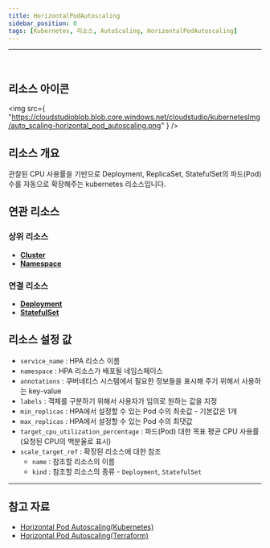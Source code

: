 ```yaml
---
title: HorizontalPodAutoscaling
sidebar_position: 0
tags: [Kubernetes, 리소스, AutoScaling, HorizontalPodAutoscaling]
---
```



<hr />
<br />


## 리소스 아이콘

<img
    src={
        "https://cloudstudioblob.blob.core.windows.net/cloudstudio/kubernetesImg/auto_scaling-horizontal_pod_autoscaling.png"
    }
/>

## 리소스 개요

관찰된 CPU 사용률을 기반으로 Deployment, ReplicaSet, StatefulSet의 파드(Pod) 수를 자동으로 확장해주는 kubernetes 리소스입니다.

## 연관 리소스

### 상위 리소스

-   [**Cluster**](https://docs.cstudio.app/docs/resource/kubernetes/Base/Cluster)
-   [**Namespace**](https://docs.cstudio.app/docs/resource/kubernetes/Core/Namespace)

### 연결 리소스

-   [**Deployment**](https://docs.cstudio.app/docs/resource/kubernetes/Apps/Deployment)
-   [**StatefulSet**](https://docs.cstudio.app/docs/resource/kubernetes/Apps/StatefulSet)

## 리소스 설정 값

-   `service_name` : HPA 리소스 이름
-   `namespace` : HPA 리소스가 배포될 네임스페이스
-   `annotations` : 쿠버네티스 시스템에서 필요한 정보들을 표시해 주기 위해서 사용하는 key-value
-   `labels` : 객체를 구분하기 위해서 사용자가 임의로 원하는 값을 지정
-   `min_replicas` : HPA에서 설정할 수 있는 Pod 수의 최솟값 - 기본값은 1개
-   `max_replicas` : HPA에서 설정할 수 있는 Pod 수의 최댓값
-   `target_cpu_utilization_percentage` : 파드(Pod) 대한 목표 평균 CPU 사용률(요청된 CPU의 백분율로 표시)
-   `scale_target_ref` : 확장된 리소스에 대한 참조
    -   `name` : 참조할 리소스의 이름
    -   `kind` : 참조할 리소스의 종류 - `Deployment`, `StatefulSet`



---

## 참고 자료

-   [Horizontal Pod Autoscaling(Kubernetes)](https://kubernetes.io/docs/tasks/run-application/horizontal-pod-autoscale/)
-   [Horizontal Pod Autoscaling(Terraform)](https://registry.terraform.io/providers/hashicorp/kubernetes/latest/docs/resources/horizontal_pod_autoscaler)
